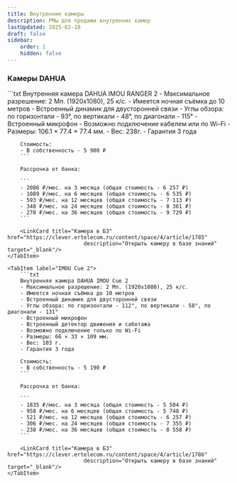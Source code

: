 ```yaml
---
title: Внутренние камеры
description: РМы для продажи внутренних камер
lastUpdated: 2025-02-10
draft: false
sidebar:
    order: 1
    hidden: false
---
```



<CardGrid stagger={false}>
    <LinkCard title="Города с рассрочкой"
                        href="https://clever.ertelecom.ru/content/space/4/folder/635/article/13578/page/0"
                        description="Список городов с доступной рассрочкой в базе знаний" target="_blank"/>
    <LinkCard title="Оформление рассрочки"
                        href="https://clever.ertelecom.ru/content/space/4/folder/635/article/13578/page/8"
                        description="Инструкция по оформлению рассрочки в базе знаний" target="_blank"/>
</CardGrid>

### Камеры DAHUA

<Tabs>
    <TabItem label="IMOU RANGER 2">
        ```txt
        Внутренняя камера DAHUA IMOU RANGER 2
        - Максимальное разрешение: 2 Мп. (1920х1080), 25 к/с.
        - Имеется ночная съёмка до 10 метров
        - Встроенный динамик для двусторонней связи
        - Углы обзора: по горизонтали - 93°, по вертикали - 48°, по диагонали - 115°
        - Встроенный микрофон
        - Возможно подключение кабелем или по Wi-Fi
        - Размеры: 106.1 × 77.4 × 77.4 мм.
        - Вес: 238г.
        - Гарантия 3 года

        Стоимость:
        - В собственность - 5 900 ₽
        ```

        Рассрочка от банка:

        ```
        - 2086 ₽/мес. на 3 месяца (общая стоимость - 6 257 ₽)
        - 1089 ₽/мес. на 6 месяцев (общая стоимость - 6 535 ₽)
        - 593 ₽/мес. на 12 месяцев (общая стоимость - 7 113 ₽)
        - 348 ₽/мес. на 24 месяцев (общая стоимость - 8 361 ₽)
        - 270 ₽/мес. на 36 месяцев (общая стоимость - 9 729 ₽)
        ```

        <LinkCard title="Камера в БЗ" href="https://clever.ertelecom.ru/content/space/4/article/1785"
                            description="Открыть камеру в базе знаний" target="_blank"/>
    </TabItem>

    <TabItem label="IMOU Cue 2">
        ```txt
        Внутренняя камера DAHUA IMOU Cue 2
        - Максимальное разрешение: 2 Мп. (1920х1080), 25 к/с.
        - Имеется ночная съёмка до 10 метров
        - Встроенный динамик для двусторонней связи
        - Углы обзора: по горизонтали - 112°, по вертикали - 58°, по диагонали - 131°
        - Встроенный микрофон
        - Встроенный детектор движения и саботажа
        - Возможно подключение только по Wi-Fi
        - Размеры: 66 × 33 × 109 мм.
        - Вес: 103 г.
        - Гарантия 3 года

        Стоимость:
        - В собственность - 5 190 ₽
        ```

        Рассрочка от банка:

        ```
        - 1835 ₽/мес. на 3 месяца (общая стоимость - 5 504 ₽)
        - 958 ₽/мес. на 6 месяцев (общая стоимость - 5 748 ₽)
        - 521 ₽/мес. на 12 месяцев (общая стоимость - 6 257 ₽)
        - 306 ₽/мес. на 24 месяцев (общая стоимость - 7 355 ₽)
        - 238 ₽/мес. на 36 месяцев (общая стоимость - 8 558 ₽)
        ```

        <LinkCard title="Камера в БЗ" href="https://clever.ertelecom.ru/content/space/4/article/1786"
                            description="Открыть камеру в базе знаний" target="_blank"/>
    </TabItem>
</Tabs>
